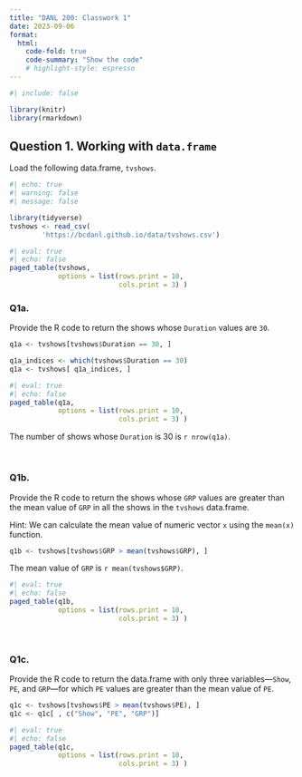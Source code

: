 ```yaml
---
title: "DANL 200: Classwork 1"
date: 2023-09-06
format:
  html:
    code-fold: true
    code-summary: "Show the code"
    # highlight-style: espresso
---
```

```r
#| include: false

library(knitr)
library(rmarkdown)
```

## Question 1. Working with `data.frame`

Load the following data.frame, `tvshows`.
```r
#| echo: true
#| warning: false
#| message: false

library(tidyverse)
tvshows <- read_csv(
		'https://bcdanl.github.io/data/tvshows.csv')
```


```r
#| eval: true
#| echo: false
paged_table(tvshows, 
            options = list(rows.print = 10,
                           cols.print = 3) )
```

### Q1a. 
Provide the R code to return the shows whose `Duration` values are `30`.

```r
q1a <- tvshows[tvshows$Duration == 30, ]
```

```r
q1a_indices <- which(tvshows$Duration == 30)
q1a <- tvshows[ q1a_indices, ]
```

```r
#| eval: true
#| echo: false
paged_table(q1a, 
            options = list(rows.print = 10,
                           cols.print = 3) )
```

The number of shows whose `Duration` is 30 is `r nrow(q1a)`.

<br>

### Q1b.
Provide the R code to return the shows whose `GRP` values are greater than the mean value of `GRP` in all the shows in the `tvshows` data.frame.


Hint: We can calculate the mean value of numeric vector `x` using the `mean(x)` function.
```r
q1b <- tvshows[tvshows$GRP > mean(tvshows$GRP), ]
```

The mean value of `GRP` is `r mean(tvshows$GRP)`.

```r
#| eval: true
#| echo: false
paged_table(q1b, 
            options = list(rows.print = 10,
                           cols.print = 3) )
```


<br>

### Q1c.
Provide the R code to return the data.frame with only three variables---`Show`, `PE`, and `GRP`---for which `PE` values are greater than the mean value of `PE`.

```r
q1c <- tvshows[tvshows$PE > mean(tvshows$PE), ]
q1c <- q1c[ , c("Show", "PE", "GRP")]
```

```r
#| eval: true
#| echo: false
paged_table(q1c, 
            options = list(rows.print = 10,
                           cols.print = 3) )
```

